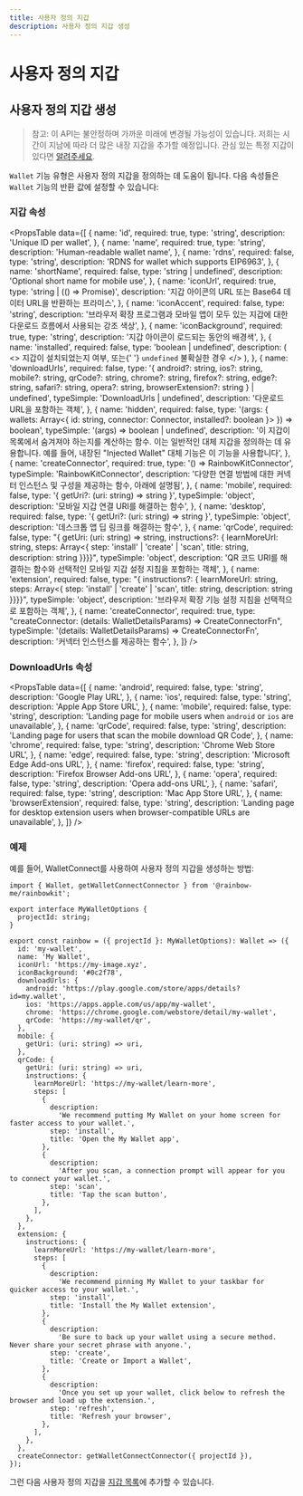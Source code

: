 ```yaml
---
title: 사용자 정의 지갑
description: 사용자 정의 지갑 생성
---
```


# 사용자 정의 지갑

## 사용자 정의 지갑 생성

> 참고: 이 API는 불안정하며 가까운 미래에 변경될 가능성이 있습니다. 저희는 시간이 지남에 따라 더 많은 내장 지갑을 추가할 예정입니다. 관심 있는 특정 지갑이 있다면 [알려주세요](https://github.com/rainbow-me/rainbowkit/issues).

`Wallet` 기능 유형은 사용자 정의 지갑을 정의하는 데 도움이 됩니다. 다음 속성들은 `Wallet` 기능의 반환 값에 설정할 수 있습니다:

### 지갑 속성

<PropsTable
  data={[
    {
      name: 'id',
      required: true,
      type: 'string',
      description: 'Unique ID per wallet',
    },
    {
      name: 'name',
      required: true,
      type: 'string',
      description: 'Human-readable wallet name',
    },
    {
      name: 'rdns',
      required: false,
      type: 'string',
      description: 'RDNS for wallet which supports EIP6963',
    },
    {
      name: 'shortName',
      required: false,
      type: 'string | undefined',
      description: 'Optional short name for mobile use',
    },
    {
      name: 'iconUrl',
      required: true,
      type: 'string | (() => Promise<string>)',
      description:
        '지갑 아이콘의 URL 또는 Base64 데이터 URL을 반환하는 프라미스',
    },
    {
      name: 'iconAccent',
      required: false,
      type: 'string',
      description:
        '브라우저 확장 프로그램과 모바일 앱이 모두 있는 지갑에 대한 다운로드 흐름에서 사용되는 강조 색상',
    },
    {
      name: 'iconBackground',
      required: true,
      type: 'string',
      description: '지갑 아이콘이 로드되는 동안의 배경색',
    },
    {
      name: 'installed',
      required: false,
      type: 'boolean | undefined',
      description: (
        <>
          지갑이 설치되었는지 여부, 또는{' '}
          <code>undefined</code> 불확실한 경우
        </>
      ),
    },
    {
      name: 'downloadUrls',
      required: false,
      type: '{ android?: string, ios?: string, mobile?: string, qrCode?: string, chrome?: string, firefox?: string, edge?: string, safari?: string, opera?: string, browserExtension?: string } | undefined',
      typeSimple: 'DownloadUrls | undefined',
      description: '다운로드 URL을 포함하는 객체',
    },
    {
      name: 'hidden',
      required: false,
      type: '(args: { wallets: Array<{ id: string, connector: Connector, installed?: boolean }> }) => boolean',
      typeSimple: '(args) => boolean | undefined',
      description:
        '이 지갑이 목록에서 숨겨져야 하는지를 계산하는 함수. 이는 일반적인 대체 지갑을 정의하는 데 유용합니다. 예를 들어, 내장된 "Injected Wallet" 대체 기능은 이 기능을 사용합니다',
    },
    {
      name: 'createConnector',
      required: true,
      type: '() => RainbowKitConnector',
      typeSimple: 'RainbowKitConnector',
      description:
        '다양한 연결 방법에 대한 커넥터 인스턴스 및 구성을 제공하는 함수, 아래에 설명됨',
    },
    {
      name: 'mobile',
      required: false,
      type: '{ getUri?: (uri: string) => string }',
      typeSimple: 'object',
      description:
        '모바일 지갑 연결 URI를 해결하는 함수',
    },
    {
      name: 'desktop',
      required: false,
      type: '{ getUri?: (uri: string) => string }',
      typeSimple: 'object',
      description: '데스크톱 앱 딥 링크를 해결하는 함수',
    },
    {
      name: 'qrCode',
      required: false,
      type: "{ getUri: (uri: string) => string, instructions?: { learnMoreUrl: string, steps: Array<{ step: 'install' | 'create' | 'scan', title: string, description: string }}}}",
      typeSimple: 'object',
      description:
        'QR 코드 URI를 해결하는 함수와 선택적인 모바일 지갑 설정 지침을 포함하는 객체',
    },
    {
      name: 'extension',
      required: false,
      type: "{ instructions?: { learnMoreUrl: string, steps: Array<{ step: 'install' | 'create' | 'scan', title: string, description: string }}}}",
      typeSimple: 'object',
      description:
        '브라우저 확장 기능 설정 지침을 선택적으로 포함하는 객체',
    },
    {
      name: 'createConnector',
      required: true,
      type: "createConnector: (details: WalletDetailsParams) => CreateConnectorFn",
      typeSimple: '(details: WalletDetailsParams) => CreateConnectorFn',
      description: '커넥터 인스턴스를 제공하는 함수',
    },
  ]}
/>

### DownloadUrls 속성

<PropsTable
  data={[
    {
      name: 'android',
      required: false,
      type: 'string',
      description: 'Google Play URL',
    },
    {
      name: 'ios',
      required: false,
      type: 'string',
      description: 'Apple App Store URL',
    },
    {
      name: 'mobile',
      required: false,
      type: 'string',
      description:
        'Landing page for mobile users when `android` or `ios` are unavailable',
    },
    {
      name: 'qrCode',
      required: false,
      type: 'string',
      description:
        'Landing page for users that scan the mobile download QR Code',
    },
    {
      name: 'chrome',
      required: false,
      type: 'string',
      description: 'Chrome Web Store URL',
    },
    {
      name: 'edge',
      required: false,
      type: 'string',
      description: 'Microsoft Edge Add-ons URL',
    },
    {
      name: 'firefox',
      required: false,
      type: 'string',
      description: 'Firefox Browser Add-ons URL',
    },
    {
      name: 'opera',
      required: false,
      type: 'string',
      description: 'Opera add-ons URL',
    },
    {
      name: 'safari',
      required: false,
      type: 'string',
      description: 'Mac App Store URL',
    },
    {
      name: 'browserExtension',
      required: false,
      type: 'string',
      description:
        'Landing page for desktop extension users when browser-compatible URLs are unavailable',
    },
  ]}
/>

### 예제

예를 들어, WalletConnect를 사용하여 사용자 정의 지갑을 생성하는 방법:

```tsx
import { Wallet, getWalletConnectConnector } from '@rainbow-me/rainbowkit';

export interface MyWalletOptions {
  projectId: string;
}

export const rainbow = ({ projectId }: MyWalletOptions): Wallet => ({
  id: 'my-wallet',
  name: 'My Wallet',
  iconUrl: 'https://my-image.xyz',
  iconBackground: '#0c2f78',
  downloadUrls: {
    android: 'https://play.google.com/store/apps/details?id=my.wallet',
    ios: 'https://apps.apple.com/us/app/my-wallet',
    chrome: 'https://chrome.google.com/webstore/detail/my-wallet',
    qrCode: 'https://my-wallet/qr',
  },
  mobile: {
    getUri: (uri: string) => uri,
  },
  qrCode: {
    getUri: (uri: string) => uri,
    instructions: {
      learnMoreUrl: 'https://my-wallet/learn-more',
      steps: [
        {
          description:
            'We recommend putting My Wallet on your home screen for faster access to your wallet.',
          step: 'install',
          title: 'Open the My Wallet app',
        },
        {
          description:
            'After you scan, a connection prompt will appear for you to connect your wallet.',
          step: 'scan',
          title: 'Tap the scan button',
        },
      ],
    },
  },
  extension: {
    instructions: {
      learnMoreUrl: 'https://my-wallet/learn-more',
      steps: [
        {
          description:
            'We recommend pinning My Wallet to your taskbar for quicker access to your wallet.',
          step: 'install',
          title: 'Install the My Wallet extension',
        },
        {
          description:
            'Be sure to back up your wallet using a secure method. Never share your secret phrase with anyone.',
          step: 'create',
          title: 'Create or Import a Wallet',
        },
        {
          description:
            'Once you set up your wallet, click below to refresh the browser and load up the extension.',
          step: 'refresh',
          title: 'Refresh your browser',
        },
      ],
    },
  },
  createConnector: getWalletConnectConnector({ projectId }),
});
```

그런 다음 사용자 정의 지갑을 [지갑 목록](/docs/custom-wallet-list)에 추가할 수 있습니다.
